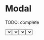 

<Meta title="Composite components/Modal" component={Modal} />

# Modal

TODO: complete

<Preview>
  <Story name="default" parameters={{ decorators: [withKnobs, withA11y] }}>
    <Modal
      title="Filter by"
      show={boolean("show", false)}
      onDismiss={action("onDismiss")}
      primaryAction={{
        children: "Filter Orders",
        onClick: action("onClickPrimary"),
        appearance: select("appearancePrimary", [
          "primary",
          "secondary",
          "danger",
        ],"primary"),
        icon: SlidersIcon,
        disabled: boolean("disabled", false)
      }}
      secondaryAction={{
        children: "Clear filters",
        onClick: action("onClickSecondary"),
      }}
    >
      <Select
        label={text("label", "Order Status")}
        name={text("name", "status")}
        options={STATUS_ORDER}
        onChange={action("onChange")}
      />
      <Select
        label={text("label 2", "Shipping method")}
        name={text("name", "shipping")}
        options={SHIPPING_METHOD}
        onChange={action("onChange")}
      />
    </Modal>
  </Story>
</Preview>

## Properties

<Props of={Modal.type} />

# Test

<Preview>
  <Story name="test" parameters={{ decorators: [withKnobs, withA11y] }}>
    {() => {
      const initialState = { status: "Value 1", shipping: "Value 2" };
      const [filter, setFilter] = React.useState(false);
      const [show, setShow] = React.useState(false);
      const [value, setValue] = React.useState(initialState);
      const handleChange = (e) => {
        setValue({ ...value, [e.name]: e.value });
      };
      const handleSecondary = () => {
        setValue(initialState);
      };
      const handlePrimary = () => {
        setFilter(true);
        setShow(false);
      };
      const handleDismiss = () => {
        setFilter(false);
        setShow(false);
      };
      return (
        <div>
          <Button onClick={() => setShow(true)}>Show Modal</Button>
          {!show && (
            <div>
              <Alert show={filter}>
                Filter order: {value.status} shipping: {value.shipping}
              </Alert>
            </div>
          )}
          <Modal
            title="Filter by"
            show={show}
            onDismiss={handleDismiss}
            primaryAction={{
              children: "Filter Orders",
              onClick: handlePrimary,
              appearance: "primary",
            }}
            secondaryAction={{
              children: "Clear filters",
              onClick: handleSecondary,
            }}
          >
            <Select
              label="Order Status"
              name="status"
              value={value.status}
              options={STATUS_ORDER}
              onChange={handleChange}
            />
            <Select
              label="Shipping method"
              name="shipping"
              value={value.shipping}
              options={SHIPPING_METHOD}
              onChange={handleChange}
            />
          </Modal>
        </div>
      );
    }}
  </Story>
</Preview>
